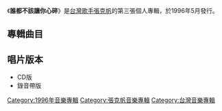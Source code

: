 {{Album infobox | <!-- See Wikipedia:WikiProject_Albums -->
|  Name        = 還記得我嗎
|  Type        = [[專輯|專輯]]
|  Artist      = [[張克帆|張克帆]]
|  Cover       =
|  Background  = 
|  Released    = 1996年5月11日
|  Recorded    = 1996年
|  Genre       = [[國語流行音樂|國語流行音樂]]
|  Length      = 42分32秒
|  Label       = [[開麗娛樂經紀|紅醇音樂]]<br>[[波麗佳音|波麗佳音]]
|  Number      = 
|  Producer    = 
|  Last album  = [[為愛傷心為你痛|為愛傷心為你痛]]<br />（1995年）
|  This album  = '''誰都不該讓你心碎'''<br />（1996年）
|  Next album  = [[風的淚|風的淚]]<br />（1996年）
}}

《'''誰都不該讓你心碎'''》是[[台灣|台灣]][[歌手|歌手]][[張克帆|張克帆]]的第三張個人專輯，於1996年5月發行。

==專輯曲目==
{{tracklist
| headline     = 
| total_length = 42:32
| title_width  = 16%

| all_producer = [[蘇淑洳|蘇淑洳]]

| music_credits = yes
| music_width = 12%
| lyrics_credits = yes
| lyrics_width = 9%
| arranger_credits = yes
| arranger_width = 9%
| producer_credits =  
| producer_width = 9%
| longnote_column = yes

| title1         = 愛錯了
| music1         = [[薛忠銘|薛忠銘]]
| lyrics1        = [[李姚|李姚]]
| arranger1      = [[屠穎|屠穎]]
| producer1      = 
| longnote1      = 第一主打歌
| length1        = 4:54

| title2         = 誰都不該讓你心碎
| music2         = [[蘇淑洳|蘇淑洳]]
| lyrics2        = [[鄔裕康|鄔裕康]]
| arranger2      = 屠穎
| producer2      = 
| longnote2      = 第二主打歌 
| length2        = 3:38

| title3         = 脆弱
| music3         = [[吳旭文|吳旭文]]
| lyrics3        = 吳旭文
| arranger3      = 屠穎
| producer3      = 
| longnote3      = 
| length3        = 4:03

| title4         = 憂鬱
| music4         = [[凌偉文|凌偉文]]
| lyrics4        = 李姚
| arranger4      = [[李伯傑|李伯傑]]
| producer4      = 
| longnote4      = 
| length4        = 4:54

| title5         = 酷到感冒
| music5         = [[吳清俊|吳清俊]]
| lyrics5        = [[姚若龍|姚若龍]]
| arranger5      = [[鍾興民|鍾興民]]
| producer5      = 
| longnote5      = 
| length5        = 3:32

| title6         = 讓你走
| music6         = 鍾興民
| lyrics6        = [[林創宴|林創宴]]
| arranger6      = 鍾興民
| producer6      = 
| longnote6      = 
| length6        = 4:22

| title7         = 越陷越深
| music7         = [[林建成|林建成]]
| lyrics7        = [[林美杏|林美杏]]
| arranger7      = 屠穎
| producer7      = 
| longnote7      = 
| length7        = 4:25
 
| title8         = 有你總有好心情
| music8         = 李伯傑
| lyrics8        = [[姚若龍|姚若龍]]
| arranger8      = 李伯傑
| producer8      = 
| longnote8      = 
| length8        = 4:34

| title9         = 依然愛著你
| music9         = [[張克帆|張克帆]]<br>[[林建成|林建成]]<br>蘇淑洳
| lyrics9        = [[黃天佑|黃天佑]]
| arranger9      = [[江建民|江建民]]
| producer9      = 
| longnote9      = 
| length9        = 3:46

| title10        = 愛情感冒藥
| note10         = [[沈依智|沈依智]]合唱
| music10        = [[鮑比達|鮑比達]]
| lyrics10       = 李姚
| arranger10     = 鮑比達
| producer10     = 
| longnote10     = 
| length10       = 4:24
}}

== 唱片版本 ==
*CD版
*錄音帶版


[[Category:1996年音樂專輯|Category:1996年音樂專輯]]
[[Category:張克帆音樂專輯|Category:張克帆音樂專輯]]
[[Category:台灣音樂專輯|Category:台灣音樂專輯]]